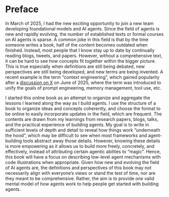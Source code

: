 # Preface {.unnumbered}

In March of 2025, I had the new exciting opportunity to join a new team developing foundational models and AI agents. 
Since the field of agents is new and rapidly evolving, the number of established texts or formal courses on AI agents is sparse. 
A common joke in this field is that by the time someone writes a book, half of the content becomes outdated when finished. 
Instead, most people that I know stay up to date by continually reading blogs, tweets, and papers.
However, without a comprehensive text, it can be hard to see how concepts fit together within the bigger picture. This is true especially when
definitions are still being debated, new perspectives are still being developed, and new terms are being invented.
A recent example is the term "context engineering", which gained popularity after a [discussion on X](https://x.com/tobi/status/1935533422589399127){target="_blank"} on June of 2025,
where the term was introduced to unify the goals of prompt engineering, memory management, tool use, etc. 

I started this online book as an attempt to organize and aggregate the lessons I learned along the way as I build agents.
I use the structure of a book to organize ideas and concepts coherently, and choose the format to be online to easily incorporate updates 
in the field, which are frequent. The contents are drawn from my learnings from research papers, blogs, talks, and the practical experience of building agents.
My goal is to write in sufficient levels of depth and detail to reveal how things work "underneath the hood", which may be difficult to see 
when most frameworks and agent-building tools abstract away those details. However, knowing these details is more empowering as it allows
us to build more freely, concretely, and effectively, instead of attributing certain agentic abilties to "magic". Hence, this book will
have a focus on describing low-level agent mechanisms with code illustrations when appropriate. Given how new and evolving the field of AI agents are, the definitions and perspectives of 
this book may not necessarily align with everyone's views or stand the test of time, nor are they meant to be comprehensive. Rather, the aim is to provide
_one_ valid mental model of how agents work to help people get started with building agents. 